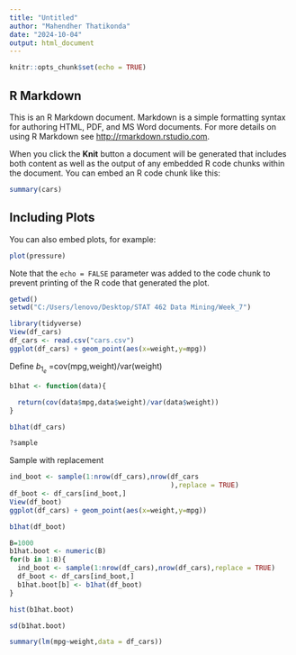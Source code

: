 ---
title: "Untitled"
author: "Mahendher Thatikonda"
date: "2024-10-04"
output: html_document
---

```{r setup, include=FALSE}
knitr::opts_chunk$set(echo = TRUE)
```

## R Markdown

This is an R Markdown document. Markdown is a simple formatting syntax for authoring HTML, PDF, and MS Word documents. For more details on using R Markdown see <http://rmarkdown.rstudio.com>.

When you click the **Knit** button a document will be generated that includes both content as well as the output of any embedded R code chunks within the document. You can embed an R code chunk like this:

```{r cars}
summary(cars)
```

## Including Plots

You can also embed plots, for example:

```{r pressure, echo=FALSE}
plot(pressure)
```

Note that the `echo = FALSE` parameter was added to the code chunk to prevent printing of the R code that generated the plot.
```{r}
getwd()
setwd("C:/Users/lenovo/Desktop/STAT 462 Data Mining/Week_7")
```

```{r}
library(tidyverse)
View(df_cars)
df_cars <- read.csv("cars.csv")
ggplot(df_cars) + geom_point(aes(x=weight,y=mpg))
```

Define $b_1_e$ =cov(mpg,weight)/var(weight)
```{r}
b1hat <- function(data){

  return(cov(data$mpg,data$weight)/var(data$weight))   
}

b1hat(df_cars)
```
```{r}
?sample
```

Sample with replacement
```{r}
ind_boot <- sample(1:nrow(df_cars),nrow(df_cars
                                        ),replace = TRUE)
df_boot <- df_cars[ind_boot,]
View(df_boot)
ggplot(df_cars) + geom_point(aes(x=weight,y=mpg))
```

```{r}
b1hat(df_boot)
```

```{r}
B=1000
b1hat.boot <- numeric(B)
for(b in 1:B){
  ind_boot <- sample(1:nrow(df_cars),nrow(df_cars),replace = TRUE)
  df_boot <- df_cars[ind_boot,]
  b1hat.boot[b] <- b1hat(df_boot)
}

hist(b1hat.boot)
```
```{r}

sd(b1hat.boot)
```

```{r}
summary(lm(mpg~weight,data = df_cars))
```

